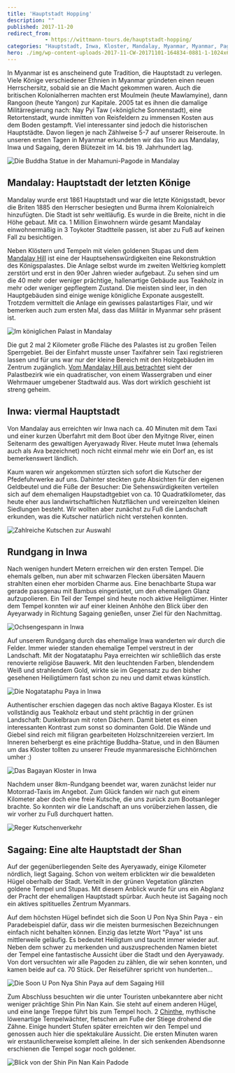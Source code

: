 ```yaml
---
title: 'Hauptstadt Hopping'
description: ""
published: 2017-11-20
redirect_from: 
            - https://wittmann-tours.de/hauptstadt-hopping/
categories: "Hauptstadt, Inwa, Kloster, Mandalay, Myanmar, Myanmar, Pagode, Paya, Sagaing"
hero: ./img/wp-content-uploads-2017-11-CW-20171101-164834-0881-1-1024x683.jpg
---
```

In Myanmar ist es anscheinend gute Tradition, die Hauptstadt zu verlegen. Viele Könige verschiedener Ethnien in Myanmar gründeten einen neuen Herrschersitz, sobald sie an die Macht gekommen waren. Auch die britischen Kolonialherren machten erst Moulmein (heute Mawlamyine), dann Rangoon (heute Yangon) zur Kapitale. 2005 tat es ihnen die damalige Militärregierung nach: Nay Pyi Taw (=königliche Sonnenstadt), eine Retortenstadt, wurde inmitten von Reisfeldern zu immensen Kosten aus dem Boden gestampft. Viel interessanter sind jedoch die historischen Hauptstädte. Davon liegen je nach Zählweise 5-7 auf unserer Reiseroute. In unseren ersten Tagen in Myanmar erkundeten wir das Trio aus Mandalay, Inwa und Sagaing, deren Blütezeit im 14. bis 19. Jahrhundert lag.

![Die Buddha Statue in der Mahamuni-Pagode in Mandalay](./img/wp-content-uploads-2017-11-CW-20171101-164834-0881-1-1024x683.jpg)

<!--more-->

## Mandalay: Hauptstadt der letzten Könige

Mandalay wurde erst 1861 Hauptstadt und war die letzte Königsstadt, bevor die Briten 1885 den Herrscher besiegten und Burma ihrem Kolonialreich hinzufügten. Die Stadt ist sehr weitläufig. Es wurde in die Breite, nicht in die Höhe gebaut. Mit ca. 1 Million Einwohnern würde gesamt Mandalay einwohnermäßig in 3 Toykoter Stadtteile passen, ist aber zu Fuß auf keinen Fall zu besichtigen.

Neben Klöstern und Tempeln mit vielen goldenen Stupas und dem [Mandalay Hill](http://wittmann-tours.de/erste-eindruecke-aus-myanmar/) ist eine der Hauptsehenswürdigkeiten eine Rekonstruktion des Königspalastes. Die Anlage selbst wurde im zweiten Weltkrieg komplett zerstört und erst in den 90er Jahren wieder aufgebaut. Zu sehen sind um die 40 mehr oder weniger prächtige, hallenartige Gebäude aus Teakholz in mehr oder weniger gepflegtem Zustand. Die meisten sind leer, in den Hauptgebäuden sind einige wenige königliche Exponate ausgestellt. Trotzdem vermittelt die Anlage ein gewisses palastartiges Flair, und wir bemerken auch zum ersten Mal, dass das Militär in Myanmar sehr präsent ist.

![Im königlichen Palast in Mandalay](http://wittmann-tours.de/wp-content/uploads/2017/11/CW-20171101-124551-0821-1-1024x683.jpg)

Die gut 2 mal 2 Kilometer große Fläche des Palastes ist zu großen Teilen Sperrgebiet. Bei der Einfahrt musste unser Taxifahrer sein Taxi registrieren lassen und für uns war nur der kleine Bereich mit den Holzgebäuden im Zentrum zugänglich. [Vom Mandalay Hill aus betrachtet](http://wittmann-tours.de/wp-content/uploads/2017/11/CW-20171031-192954-0750-1.jpg) sieht der Palastbezirk wie ein quadratischer, von einem Wassergraben und einer Wehrmauer umgebener Stadtwald aus. Was dort wirklich geschieht ist streng geheim.

## Inwa: viermal Hauptstadt

Von Mandalay aus erreichten wir Inwa nach ca. 40 Minuten mit dem Taxi und einer kurzen Überfahrt mit dem Boot über den Myitnge River, einen Seitenarm des gewaltigen Ayeryawady River. Heute mutet Inwa (ehemals auch als Ava bezeichnet) noch nicht einmal mehr wie ein Dorf an, es ist bemerkenswert ländlich.

Kaum waren wir angekommen stürzten sich sofort die Kutscher der Pfedefuhrwerke auf uns. Dahinter steckten gute Absichten für den eigenen Geldbeutel und die Füße der Besucher: Die Sehenswürdigkeiten verteilen sich auf dem ehemaligen Haupstadtgebiet von ca. 10 Quadratkilometer, das heute eher aus landwirtschaftlichen Nutzflächen und vereinzelten kleinen Siedlungen besteht. Wir wollten aber zunächst zu Fuß die Landschaft erkunden, was die Kutscher natürlich nicht verstehen konnten.

![Zahlreiche Kutschen zur Auswahl](./img/wp-content-uploads-2017-11-CW-20171102-115713-0975-1-1024x683.jpg)

## Rundgang in Inwa

Nach wenigen hundert Metern erreichen wir den ersten Tempel. Die ehemals gelben, nun aber mit schwarzen Flecken übersäten Mauern strahlten einen eher morbiden Charme aus. Eine benachbarte Stupa war gerade passgenau mit Bambus eingerüstet, um den ehemaligen Glanz aufzupolieren. Ein Teil der Tempel sind heute noch aktive Heiligtümer. Hinter dem Tempel konnten wir auf einer kleinen Anhöhe den Blick über den Ayeyarwady in Richtung Sagaing genießen, unser Ziel für den Nachmittag.

![Ochsengespann in Inwa](./img/wp-content-uploads-2017-11-CW-20171102-131907-0989-1-1024x683.jpg)

Auf unserem Rundgang durch das ehemalige Inwa wanderten wir durch die Felder. Immer wieder standen ehemalige Tempel verstreut in der Landschaft. Mit der Nogatataphu Paya erreichten wir schließlich das erste renovierte religiöse Bauwerk. Mit den leuchtenden Farben, blendendem Weiß und strahlendem Gold, wirkte sie im Gegensatz zu den bisher gesehenen Heiligtümern fast schon zu neu und damit etwas künstlich.

![Die Nogatataphu Paya in Inwa](http://wittmann-tours.de/wp-content/uploads/2017/11/CW-20171102-133600-9317-Edit-1-1024x683.jpg)

Authentischer erschien dagegen das noch aktive Bagaya Kloster. Es ist vollständig aus Teakholz erbaut und steht prächtig in der grünen Landschaft: Dunkelbraun mit roten Dächern. Damit bietet es einen interessanten Kontrast zum sonst so dominanten Gold. Die Wände und Giebel sind reich mit filigran gearbeiteten Holzschnitzereien verziert. Im Inneren beherbergt es eine prächtige Buddha-Statue, und in den Bäumen um das Kloster tollten zu unserer Freude myanmaresische Eichhörnchen umher :)

![Das Bagayan Kloster in Inwa](http://wittmann-tours.de/wp-content/uploads/2017/11/CW-20171102-143402-9338-HDR-1-1024x683.jpg)

Nachdem unser 8km-Rundgang beendet war, waren zunächst leider nur Motorrad-Taxis im Angebot. Zum Glück fanden wir nach gut einem Kilometer aber doch eine freie Kutsche, die uns zurück zum Bootsanleger brachte. So konnten wir die Landschaft an uns vorüberziehen lassen, die wir vorher zu Fuß durchquert hatten.

![Reger Kutschenverkehr](http://wittmann-tours.de/wp-content/uploads/2017/11/CW-20171102-150947-1020-1-1024x683.jpg)

## Sagaing: Eine alte Hauptstadt der Shan

Auf der gegenüberliegenden Seite des Ayeryawady, einige Kilometer nördlich, liegt Sagaing. Schon von weitem erblickten wir die bewaldeten Hügel oberhalb der Stadt. Verteilt in der grünen Vegetation glänzten goldene Tempel und Stupas. Mit diesem Anblick wurde für uns ein Abglanz der Pracht der ehemaligen Hauptstadt spürbar. Auch heute ist Sagaing noch ein aktives spitituelles Zentrum Myanmars.

Auf dem höchsten Hügel befindet sich die Soon U Pon Nya Shin Paya - ein Paradebeispiel dafür, dass wir die meisten burmesischen Bezeichnungen einfach nicht behalten können. Einzig das letzte Wort "Paya" ist uns mittlerweile geläufig. Es bedeutet Heiligtum und taucht immer wieder auf. Neben dem schwer zu merkenden und auszusprechenden Namen bietet der Tempel eine fantastische Aussicht über die Stadt und den Ayeryawady. Von dort versuchten wir alle Pagoden zu zählen, die wir sehen konnten, und kamen beide auf ca. 70 Stück. Der Reiseführer spricht von hunderten…

![Die Soon U Pon Nya Shin Paya auf dem Sagaing Hill](http://wittmann-tours.de/wp-content/uploads/2017/11/CW-20171102-173053-9380-1-1024x683.jpg)

Zum Abschluss besuchten wir die unter Touristen unbekanntere aber nicht weniger prächtige Shin Pin Nan Kain. Sie steht auf einem anderen Hügel, und eine lange Treppe führt bis zum Tempel hoch. 2 [Chinthe](https://en.wikipedia.org/wiki/Chinthe), mythische löwenartige Tempelwächter, fletschen am Fuße der Stiege drohend die Zähne. Einige hundert Stufen später erreichten wir den Tempel und genossen auch hier die spektakuläre Aussicht. Die ersten Minuten waren wir erstaunlicherweise komplett alleine. In der sich senkenden Abendsonne erschienen die Tempel sogar noch goldener.

![Blick von der Shin Pin Nan Kain Padode](http://wittmann-tours.de/wp-content/uploads/2017/11/CW-20171102-183455-9431-Edit-1-1024x683.jpg)
